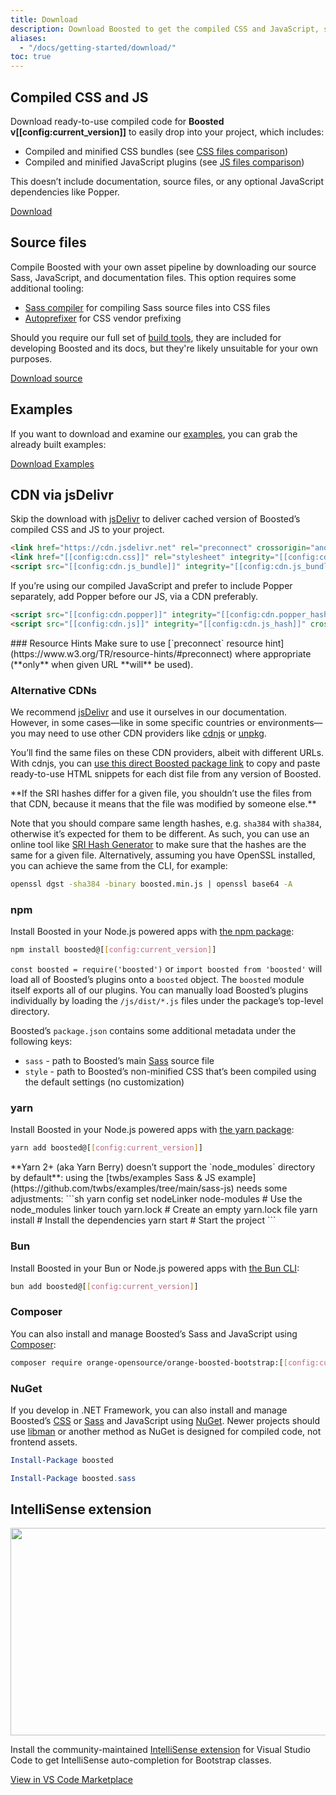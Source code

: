 ```yaml
---
title: Download
description: Download Boosted to get the compiled CSS and JavaScript, source code, or include it with your favorite package managers like npm, RubyGems, and more.
aliases:
  - "/docs/getting-started/download/"
toc: true
---
```


## Compiled CSS and JS

Download ready-to-use compiled code for **Boosted v[[config:current_version]]** to easily drop into your project, which includes:

- Compiled and minified CSS bundles (see [CSS files comparison]([[docsref:/getting-started/contents#css-files]]))
- Compiled and minified JavaScript plugins (see [JS files comparison]([[docsref:/getting-started/contents#js-files]]))

This doesn’t include documentation, source files, or any optional JavaScript dependencies like Popper.

<a href="[[config:download.dist]]" class="btn btn-primary" onclick="dataLayer.push({'event': 'clic', 'site_name':'accessibility-boosted', 'phase':'prod', 'track_category':'download', 'track_name':'getting started', 'track_cible':'download source'});">Download</a>

## Source files

Compile Boosted with your own asset pipeline by downloading our source Sass, JavaScript, and documentation files. This option requires some additional tooling:

- [Sass compiler]([[docsref:/getting-started/contribute#sass]])  for compiling Sass source files into CSS files
- [Autoprefixer](https://github.com/postcss/autoprefixer) for CSS vendor prefixing

Should you require our full set of [build tools]([[docsref:/getting-started/contribute#tooling-setup]]), they are included for developing Boosted and its docs, but they're likely unsuitable for your own purposes.

<a href="[[config:download.source]]" class="btn btn-primary" onclick="dataLayer.push({'event': 'clic', 'site_name':'accessibility-boosted', 'phase':'prod', 'track_category':'download', 'track_name':'getting started', 'track_cible':'download source'});">Download source</a>

## Examples

If you want to download and examine our [examples]([[docsref:/examples]]), you can grab the already built examples:

<a href="[[config:download.dist_examples]]" class="btn btn-primary" onclick="dataLayer.push({'event': 'clic', 'site_name':'accessibility-boosted', 'phase':'prod', 'track_category':'download', 'track_name':'getting started', 'track_cible':'download examples source'});">Download Examples</a>

## CDN via jsDelivr

Skip the download with [jsDelivr](https://www.jsdelivr.com/) to deliver cached version of Boosted’s compiled CSS and JS to your project.

```html
<link href="https://cdn.jsdelivr.net" rel="preconnect" crossorigin="anonymous">
<link href="[[config:cdn.css]]" rel="stylesheet" integrity="[[config:cdn.css_hash]]" crossorigin="anonymous">
<script src="[[config:cdn.js_bundle]]" integrity="[[config:cdn.js_bundle_hash]]" crossorigin="anonymous"></script>
```

If you’re using our compiled JavaScript and prefer to include Popper separately, add Popper before our JS, via a CDN preferably.

```html
<script src="[[config:cdn.popper]]" integrity="[[config:cdn.popper_hash]]" crossorigin="anonymous"></script>
<script src="[[config:cdn.js]]" integrity="[[config:cdn.js_hash]]" crossorigin="anonymous"></script>
```

<Callout type="warning">
### Resource Hints
Make sure to use [`preconnect` resource hint](https://www.w3.org/TR/resource-hints/#preconnect) where appropriate (**only** when given URL **will** be used).
</Callout>

### Alternative CDNs

We recommend [jsDelivr](https://www.jsdelivr.com/) and use it ourselves in our documentation. However, in some cases—like in some specific countries or environments—you may need to use other CDN providers like [cdnjs](https://cdnjs.com/) or [unpkg](https://unpkg.com/).

You’ll find the same files on these CDN providers, albeit with different URLs. With cdnjs, you can [use this direct Boosted package link](https://cdnjs.com/libraries/boosted) to copy and paste ready-to-use HTML snippets for each dist file from any version of Boosted.

<Callout type="warning">
**If the SRI hashes differ for a given file, you shouldn’t use the files from that CDN, because it means that the file was modified by someone else.**
</Callout>

Note that you should compare same length hashes, e.g. `sha384` with `sha384`, otherwise it’s expected for them to be different.
As such, you can use an online tool like [SRI Hash Generator](https://www.srihash.org/) to make sure that the hashes are the same for a given file.
Alternatively, assuming you have OpenSSL installed, you can achieve the same from the CLI, for example:

```sh
openssl dgst -sha384 -binary boosted.min.js | openssl base64 -A
```

### npm

Install Boosted in your Node.js powered apps with [the npm package](https://www.npmjs.com/package/boosted):

```sh
npm install boosted@[[config:current_version]]
```

`const boosted = require('boosted')` or `import boosted from 'boosted'` will load all of Boosted’s plugins onto a `boosted` object.
The `boosted` module itself exports all of our plugins. You can manually load Boosted’s plugins individually by loading the `/js/dist/*.js` files under the package’s top-level directory.

Boosted’s `package.json` contains some additional metadata under the following keys:

- `sass` - path to Boosted’s main [Sass](https://sass-lang.com/) source file
- `style` - path to Boosted’s non-minified CSS that’s been compiled using the default settings (no customization)

<Callout name="info-npm-starter" />

### yarn

Install Boosted in your Node.js powered apps with [the yarn package](https://yarnpkg.com/en/package/boosted):

```sh
yarn add boosted@[[config:current_version]]
```

<Callout type="warning">
**Yarn 2+ (aka Yarn Berry) doesn’t support the `node_modules` directory by default**: using the [twbs/examples Sass & JS example](https://github.com/twbs/examples/tree/main/sass-js) needs some adjustments:
```sh
yarn config set nodeLinker node-modules # Use the node_modules linker
touch yarn.lock # Create an empty yarn.lock file
yarn install # Install the dependencies
yarn start # Start the project
```
</Callout>

### Bun

Install Boosted in your Bun or Node.js powered apps with [the Bun CLI](https://bun.sh/):

```sh
bun add boosted@[[config:current_version]]
```

### Composer

You can also install and manage Boosted’s Sass and JavaScript using [Composer](https://getcomposer.org/):

```sh
composer require orange-opensource/orange-boosted-bootstrap:[[config:current_version]]
```

### NuGet

If you develop in .NET Framework, you can also install and manage Boosted’s [CSS](https://www.nuget.org/packages/boosted/) or [Sass](https://www.nuget.org/packages/boosted.sass/) and JavaScript using [NuGet](https://www.nuget.org/). Newer projects should use [libman](https://learn.microsoft.com/en-us/aspnet/core/client-side/libman/) or another method as NuGet is designed for compiled code, not frontend assets.

```powershell
Install-Package boosted
```

```powershell
Install-Package boosted.sass
```

## IntelliSense extension

<img class="d-block mb-4 img-fluid border border-1 border-subtle rounded-3" src="/docs/[[config:docs_version]]/assets/img/bootstrap-intellisense-autocomplete.png" width="573" height="332" alt="" />

Install the community-maintained [IntelliSense extension](https://marketplace.visualstudio.com/items?itemName=hossaini.bootstrap-intellisense) for Visual Studio Code to get IntelliSense auto-completion for Bootstrap classes.

<a href="https://marketplace.visualstudio.com/items?itemName=hossaini.bootstrap-intellisense" class="btn btn-primary" target="blank" rel="noopener">View in VS Code Marketplace</a>

